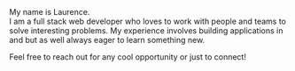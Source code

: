 <Hi />
My name is Laurence.
<br />
I am a full stack web developer who loves to work with people and teams to solve interesting problems. My experience involves building applications
in <AngularLogo /> and <ReactLogo /> but as well always eager to learn something new.

Feel free to reach out for any cool opportunity or just to connect!

<Contact />
<CurrentLocation />
